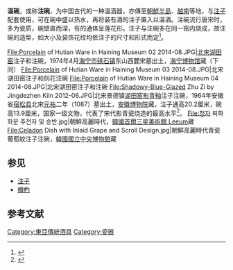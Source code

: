 '''温碗'''，或称'''注碗'''，为中国古代的一种温酒器，亦傳至[[朝鮮半島|朝鮮半島]]、[[越南|越南]]等地，与[[注子|注子]]配套使用，可在碗中盛以热水，再将装有酒的注子置入以温酒。注碗流行唐宋时，多为瓷质，碗壁直而深，有的通体呈莲花形。注子与注碗多在同一窑内烧成，故注碗的造型，如大小及装饰花纹均依注子的尺寸和形式而定<ref>{{cite book |author=方爱平、姚伟钧|title=《中华酒文化辞典》|year=2001|publisher=四川人民出版社|location=成都|pages=}}</ref>。

<gallery>
File:Porcelain of Hutian Ware in Haining Museum 02 2014-08.JPG|[[北宋|北宋]][[湖田窑|湖田窑]]注子和注碗，1974年4月[[海宁市|海宁市]][[硖石镇|硖石镇]]东山西麓宋墓出土，[[海宁博物馆|海宁博物馆]]藏（下同）
File:Porcelain of Hutian Ware in Haining Museum 03 2014-08.JPG|北宋湖田窑注子和刻花注碗
File:Porcelain of Hutian Ware in Haining Museum 04 2014-08.JPG|北宋湖田窑注子和注碗
File:Shadowy-Blue-Glazed Zhu Zi by Jingdezhen Kiln 2012-06.JPG|北宋景德镇[[湖田窑|湖田窑]][[影青釉|影青釉]]注子注碗，1964年安徽省[[宿松县|宿松县]]北宋[[元祐|元祐]]二年（1087）墓出土，[[安徽博物院|安徽博物院]]藏，注子通高20.2厘米，碗高13.9厘米，国家一级文物，代表了宋代影青瓷烧造的最高水平<ref>{{cite web|url=http://www.ahm.cn/cangpindetail_232_99,110.jsp|title=《景德镇窑影青釉莲瓣纹注子温碗 》|accessdate=2014-08-30|work=|publisher=安徽博物院|archive-url=https://web.archive.org/web/20140903082204/http://www.ahm.cn/cangpindetail_232_99,110.jsp|archive-date=2014-09-03|dead-url=yes}}</ref>。
File:청자 퇴화화문 주전자 및 승반.jpg|朝鮮高麗時代{{link-ko|青瓷堆花花紋注子及承盤|청자 퇴화화문 주전자 및 승반|青瓷堆花花紋注子及注碗}}，[[韓國|韓國]][[首爾|首爾]][[三星美術館_Leeum|三星美術館 Leeum]]藏
File:Celadon Dish with Inlaid Grape and Scroll Design.jpg|朝鮮高麗時代青瓷葡萄紋注子注碗，[[韓國國立中央博物館|韓國國立中央博物館]]藏
</gallery>

== 参见 ==
*[[注子|注子]]
*[[樽杓|樽杓]]
== 参考文献 ==
{{reflist|2}}
{{DEFAULTSORT:Z}}
[[Category:東亞傳統酒具|Category:東亞傳統酒具]]
[[Category:瓷器|Category:瓷器]]